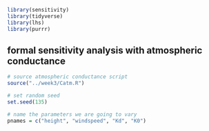 ```r
library(sensitivity)
library(tidyverse)
library(lhs)
library(purrr)
```

## formal sensitivity analysis with atmospheric conductance

```r
# source atmospheric conductance script
source("../week3/Catm.R")
```

```r
# set random seed
set.seed(135)

# name the parameters we are going to vary
pnames = c("height", "windspeed", "Kd", "K0")
```

